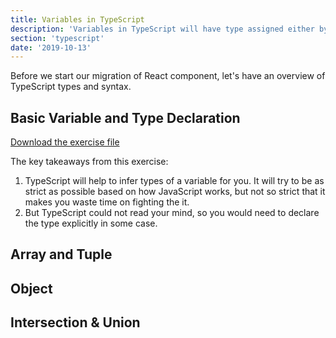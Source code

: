 ```yaml
---
title: Variables in TypeScript
description: 'Variables in TypeScript will have type assigned either by inference from TypeScript or explicit declaration.'
section: 'typescript'
date: '2019-10-13'
---
```


Before we start our migration of React component, let's have an overview of TypeScript types and syntax.

## Basic Variable and Type Declaration

[Download the exercise file](basic-variables.ts)

The key takeaways from this exercise:

1. TypeScript will help to infer types of a variable for you. It will try to be as strict as possible based on how JavaScript works, but not so strict that it makes you waste time on fighting the it.
1. But TypeScript could not read your mind, so you would need to declare the type explicitly in some case.

## Array and Tuple

## Object

## Intersection & Union
